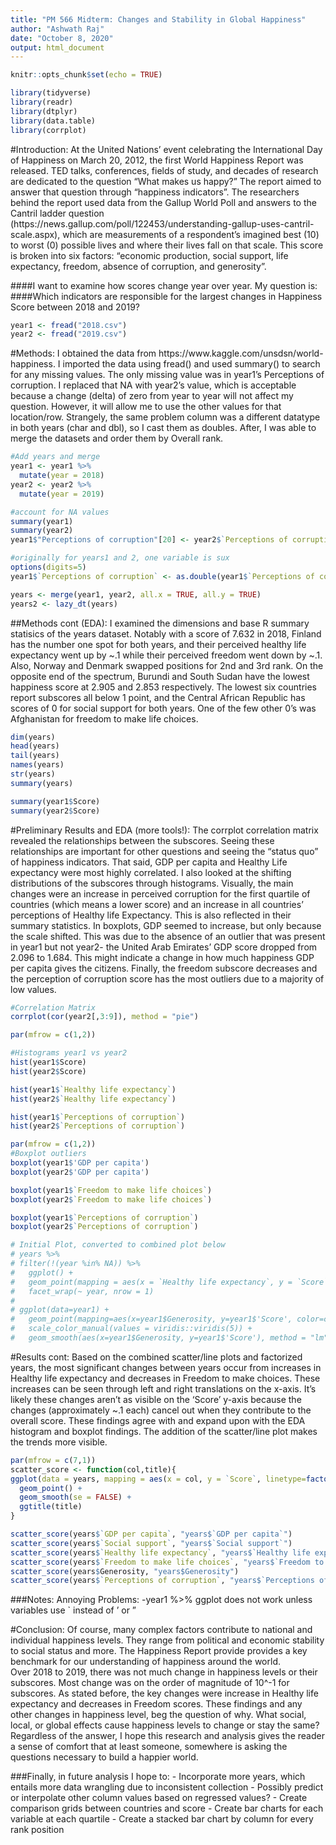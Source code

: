 ```yaml
---
title: "PM 566 Midterm: Changes and Stability in Global Happiness"
author: "Ashwath Raj"
date: "October 8, 2020"
output: html_document
---
```


```r
knitr::opts_chunk$set(echo = TRUE)
```


```r
library(tidyverse)
library(readr)
library(dtplyr)
library(data.table)
library(corrplot)
```

#Introduction:
  At the United Nations' event celebrating the International Day of Happiness on March 20, 2012, the first World Happiness Report was released. TED talks, conferences, fields of study, and decades of research are dedicated to the question "What makes us happy?" The report aimed to answer that question through "happiness indicators".
  The researchers behind the report used data from the Gallup World Poll and answers to the Cantril ladder question (https://news.gallup.com/poll/122453/understanding-gallup-uses-cantril-scale.aspx), which are measurements of a respondent's imagined best (10) to worst (0) possible lives and where their lives fall on that scale. This score is broken into six factors: "economic production, social support, life expectancy, freedom, absence of corruption, and generosity". 
  
####I want to examine how scores change year over year. My question is: 
####Which indicators are responsible for the largest changes in Happiness Score between 2018 and 2019?

  
```r
year1 <- fread("2018.csv")
year2 <- fread("2019.csv")
```

#Methods:
  I obtained the data from https://www.kaggle.com/unsdsn/world-happiness.
  I imported the data using fread() and used summary() to search for any missing values. The only missing value was in year1's Perceptions of corruption. I replaced that NA with year2's value, which is acceptable because a change (delta) of zero from year to year will not affect my question. However, it will allow me to use the other values for that location/row. 
  Strangely, the same problem column was a different datatype in both years (char and dbl), so I cast them as doubles. After, I was able to merge the datasets and order them by Overall rank.
  
```r
#Add years and merge
year1 <- year1 %>%
  mutate(year = 2018)
year2 <- year2 %>%
  mutate(year = 2019)

#account for NA values
summary(year1)
summary(year2)
year1$"Perceptions of corruption"[20] <- year2$`Perceptions of corruption`[21]

#originally for years1 and 2, one variable is sux
options(digits=5)
year1$`Perceptions of corruption` <- as.double(year1$`Perceptions of corruption`)

years <- merge(year1, year2, all.x = TRUE, all.y = TRUE)
years2 <- lazy_dt(years)
```

##Methods cont (EDA):
  I examined the dimensions and base R summary statisics of the years dataset. Notably with a score of 7.632 in 2018, Finland has the number one spot for both years, and their perceived healthy life expectancy went up by ~.1 while their perceived freedom went down by ~.1. Also, Norway and Denmark swapped positions for 2nd and 3rd rank.
  On the opposite end of the spectrum, Burundi and South Sudan have the lowest happiness score at 2.905 and 2.853 respectively. The lowest six countries report subscores all below 1 point, and the Central African Republic has scores of 0 for social support for both years. One of the few other 0's was Afghanistan for freedom to make life choices.  

```r
dim(years)
head(years)
tail(years)
names(years)
str(years)
summary(years)

summary(year1$Score)
summary(year2$Score)
```

#Preliminary Results and EDA (more tools!):
  The corrplot correlation matrix revealed the relationships between the subscores. Seeing these relationships are important for other questions and seeing the "status quo" of happiness indicators. That said, GDP per capita and Healthy Life expectancy were most highly correlated.
  I also looked at the shifting distributions of the subscores through histograms. Visually, the main changes were an increase in perceived corruption  for the first quartile of countries (which means a lower score) and an increase in all countries' perceptions of Healthy life Expectancy. This is also reflected in their summary statistics.
  In boxplots, GDP seemed to increase, but only because the scale shifted. This was due to the absence of an outlier that was present in year1 but not year2- the United Arab Emirates' GDP score dropped from 2.096 to 1.684. This might indicate a change in how much happiness GDP per capita gives the citizens.
  Finally, the freedom subscore decreases and the perception of corruption score has the most outliers due to a majority of low values. 
  
  
```r
#Correlation Matrix
corrplot(cor(year2[,3:9]), method = "pie")

par(mfrow = c(1,2))

#Histograms year1 vs year2
hist(year1$Score)
hist(year2$Score)

hist(year1$`Healthy life expectancy`)
hist(year2$`Healthy life expectancy`)

hist(year1$`Perceptions of corruption`)
hist(year2$`Perceptions of corruption`)

```

``` r
par(mfrow = c(1,2))
#Boxplot outliers
boxplot(year1$'GDP per capita')
boxplot(year2$'GDP per capita')

boxplot(year1$`Freedom to make life choices`)
boxplot(year2$`Freedom to make life choices`)

boxplot(year1$`Perceptions of corruption`)
boxplot(year2$`Perceptions of corruption`)

```

```r
# Initial Plot, converted to combined plot below
# years %>%
# filter(!(year %in% NA)) %>%
#   ggplot() +
#   geom_point(mapping = aes(x = `Healthy life expectancy`, y = `Score`, color=year)) +
#   facet_wrap(~ year, nrow = 1)
# 
# ggplot(data=year1) +
#   geom_point(mapping=aes(x=year1$Generosity, y=year1$'Score', color=cut(year1$'Score', b = 5)))+
#   scale_color_manual(values = viridis::viridis(5)) +
#   geom_smooth(aes(x=year1$Generosity, y=year1$'Score'), method = "lm")
```

#Results cont:
  Based on the combined scatter/line plots and factorized years, the most significant changes between years occur from increases in Healthy life expectancy and decreases in Freedom to make choices. These increases can be seen through left and right translations on the x-axis. It's likely these changes aren't as visible on the 'Score' y-axis because the changes (approximately ~.1 each) cancel out when they contribute to the overall score. 
  These findings agree with and expand upon with the EDA histogram and boxplot findings. The addition of the scatter/line plot makes the trends more visible.

```r
par(mfrow = c(7,1))
scatter_score <- function(col,title){
ggplot(data = years, mapping = aes(x = col, y = `Score`, linetype=factor(year), color = factor(year))) +
  geom_point() +
  geom_smooth(se = FALSE) + 
  ggtitle(title)
}

scatter_score(years$`GDP per capita`, "years$`GDP per capita`")
scatter_score(years$`Social support`, "years$`Social support`")
scatter_score(years$`Healthy life expectancy`, "years$`Healthy life expectancy`")
scatter_score(years$`Freedom to make life choices`, "years$`Freedom to make life choices`")
scatter_score(years$Generosity, "years$Generosity")
scatter_score(years$`Perceptions of corruption`, "years$`Perceptions of corruption`")
```

###Notes:
  Annoying Problems:
    -year1 %>% ggplot does not work unless variables use ` instead of ' or "
  

#Conclusion:
  Of course, many complex factors contribute to national and individual happiness levels. They range from political and economic stability to social status and more. The Happiness Report provide provides a key benchmark for our understanding of happiness around the world.  
  Over 2018 to 2019, there was not much change in happiness levels or their subscores. Most change was on the order of magnitude of 10^-1 for subscores. As stated before, the key changes were increase in Healthy life expectancy and decreases in Freedom scores. These findings and any other changes in happiness level, beg the question of why. What social, local, or global effects cause happiness levels to change or stay the same? Regardless of the answer, I hope this research and analysis gives the reader a sense of comfort that at least someone, somewhere is asking the questions necessary to build a happier world.  

###Finally, in future analysis I hope to:
  - Incorporate more years, which entails more data wrangling due to inconsistent collection
    - Possibly predict or interpolate other column values based on regressed values?
  - Create comparison grids between countries and score 
  - Create bar charts for each variable at each quartile
  - Create a stacked bar chart by column for every rank position